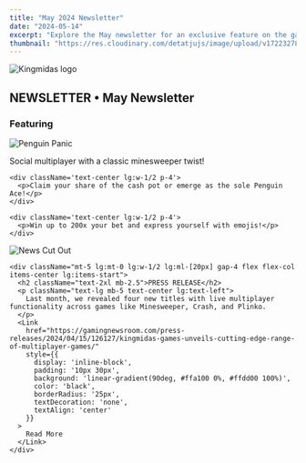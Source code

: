 ```yaml
---
title: "May 2024 Newsletter"
date: "2024-05-14"
excerpt: "Explore the May newsletter for an exclusive feature on the game Penguin Panic and a recap of last month's PR article, which unveiled four new titles with live multiplayer functionality."
thumbnail: "https://res.cloudinary.com/detatjujs/image/upload/v1722327823/efe4377e195e80a9f1a6d34a4198d81c_fkojmg.png"
---
```



<div className='newsContent' style={{ maxWidth: '750px', margin: '0 auto', color: 'white' }}>
  <div className='newsHeader' style={{ textAlign: 'center', marginBottom: '20px' }}>
    <div style={{ display: 'flex', justifyContent: 'center', marginBottom: '10px' }}>
      <Image
        src="/logo.png"
        alt="Kingmidas logo"
        width={300}
        height={100}
        priority
      />
    </div>
    <h2 className="text-lg font-semibold Montserrat">NEWSLETTER • May Newsletter</h2>
  </div>

  <h3 className="text-center text-xl font-bold uppercase Montserrat golden">Featuring</h3>
  <img
    src="https://res.cloudinary.com/detatjujs/image/upload/v1723522442/reflect_kxizdl.webp"
    alt="Penguin Panic"
    style={{ maxWidth: '450px', width: '100%', margin: '50px auto 0px auto' }}
    className="rounded-lg mb-5 mx-auto"
  />
        <p className="text-xl text-center font-bold uppercase Montserrat mb-4">Social multiplayer with a classic minesweeper twist!</p>
  <div className='flex lg:flex-nowrap items-center lg:justify-between mt-5'>

    <div className='text-center lg:w-1/2 p-4'>
      <p>Claim your share of the cash pot or emerge as the sole Penguin Ace!</p>
    </div>

    <div className='text-center lg:w-1/2 p-4'>
      <p>Win up to 200x your bet and express yourself with emojis!</p>
    </div>
  </div>

  <div className="flex flex-col lg:flex-row items-center justify-between mt-5 mb-5">
    <img
      src="https://res.cloudinary.com/detatjujs/image/upload/v1725860362/news_cut_out.png"
      alt="News Cut Out"
      className="rounded-lg lg:w-1/2"
    />
    
    <div className="mt-5 lg:mt-0 lg:w-1/2 lg:ml-[20px] gap-4 flex flex-col items-center lg:items-start">
      <h2 className="text-2xl mb-2.5">PRESS RELEASE</h2>
      <p className="text-lg mb-5 text-center lg:text-left">
        Last month, we revealed four new titles with live multiplayer functionality across games like Minesweeper, Crash, and Plinko.
      </p>
      <Link
        href="https://gamingnewsroom.com/press-releases/2024/04/15/126127/kingmidas-games-unveils-cutting-edge-range-of-multiplayer-games/"
        style={{ 
          display: 'inline-block', 
          padding: '10px 30px', 
          background: 'linear-gradient(90deg, #ffa100 0%, #ffdd00 100%)', 
          color: 'black', 
          borderRadius: '25px', 
          textDecoration: 'none', 
          textAlign: 'center'
        }}
      >
        Read More
      </Link>
    </div>
  </div>
</div>
